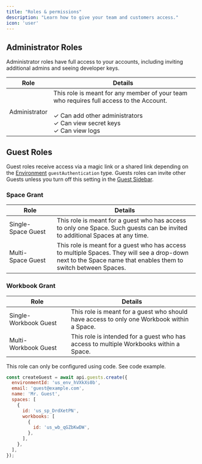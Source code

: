 ```yaml
---
title: "Roles & permissions"
description: "Learn how to give your team and customers access."
icon: 'user'
---
```


<Snippet file="shared/dxpbanner.mdx"/>

## Administrator Roles

Administrator roles have full access to your accounts, including inviting additional admins and seeing developer keys.

| Role | Details                           |
| -------- | ------------------------------------- |
| Administrator     | This role is meant for any member of your team who requires full access to the Account.<br/> <br/>&#x2713; Can add other administrators <br/>&#x2713;  Can view secret keys <br/>&#x2713;  Can view logs            |


## Guest Roles

Guest roles receive access via a magic link or a shared link depending on the [Environment](../developing/make-environment/) `guestAuthentication` type. Guests roles can invite other Guests unless you turn off this setting in the [Guest Sidebar](../../guides/guest_sidebar).

### Space Grant

| Role | Details                           |
| -------- | ------------------------------------- |
| Single-Space&nbsp;Guest     | This role is meant for a guest who has access to only one Space. Such guests can be invited to additional Spaces at any time.                 |
| Multi-Space&nbsp;Guest     | This role is meant for a guest who has access to multiple Spaces. They will see a drop-down next to the Space name that enables them to switch between Spaces.                   |

### Workbook Grant

| Role | Details                           |
| -------- | ------------------------------------- |
| Single-Workbook&nbsp;Guest     | This role is meant for a guest who should have access to only one Workbook within a Space.                |
| Multi-Workbook&nbsp;Guest     | This role is intended for a guest who has access to multiple Workbooks within a Space.                 |

<Info>This role can only be configured using code. See code example.</Info>

```js
const createGuest = await api.guests.create({
  environmentId: 'us_env_hVXkXs0b',
  email: 'guest@example.com',
  name: 'Mr. Guest',
  spaces: [
    {
      id: 'us_sp_DrdXetPN',
      workbooks: [
        {
          id: 'us_wb_qGZbKwDW',
        },
      ],
    },
  ],
});
```



